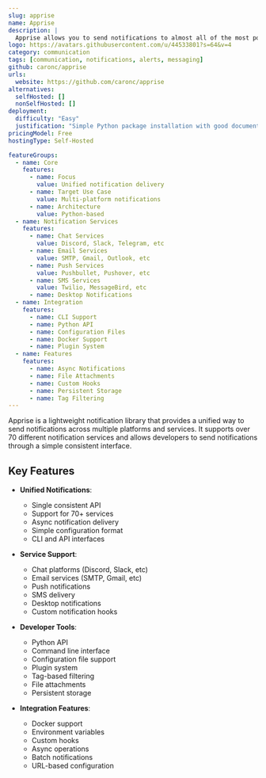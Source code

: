 ```yaml
---
slug: apprise
name: Apprise
description: |
  Apprise allows you to send notifications to almost all of the most popular notification services available today such as: Telegram, Discord, Slack, Amazon SNS, Gotify, etc. through a single unified interface.
logo: https://avatars.githubusercontent.com/u/44533801?s=64&v=4
category: communication
tags: [communication, notifications, alerts, messaging]
github: caronc/apprise
urls:
  website: https://github.com/caronc/apprise
alternatives:
  selfHosted: []
  nonSelfHosted: []
deployment:
  difficulty: "Easy"
  justification: "Simple Python package installation with good documentation and CLI support."
pricingModel: Free
hostingType: Self-Hosted

featureGroups:
  - name: Core
    features:
      - name: Focus
        value: Unified notification delivery
      - name: Target Use Case
        value: Multi-platform notifications
      - name: Architecture
        value: Python-based
  - name: Notification Services
    features:
      - name: Chat Services
        value: Discord, Slack, Telegram, etc
      - name: Email Services
        value: SMTP, Gmail, Outlook, etc
      - name: Push Services
        value: Pushbullet, Pushover, etc
      - name: SMS Services
        value: Twilio, MessageBird, etc
      - name: Desktop Notifications
  - name: Integration
    features:
      - name: CLI Support
      - name: Python API
      - name: Configuration Files
      - name: Docker Support
      - name: Plugin System
  - name: Features
    features:
      - name: Async Notifications
      - name: File Attachments
      - name: Custom Hooks
      - name: Persistent Storage
      - name: Tag Filtering
---
```


Apprise is a lightweight notification library that provides a unified way to send notifications across multiple platforms and services. It supports over 70 different notification services and allows developers to send notifications through a simple consistent interface.

## Key Features

- **Unified Notifications**:

  - Single consistent API
  - Support for 70+ services
  - Async notification delivery
  - Simple configuration format
  - CLI and API interfaces

- **Service Support**:

  - Chat platforms (Discord, Slack, etc)
  - Email services (SMTP, Gmail, etc)
  - Push notifications
  - SMS delivery
  - Desktop notifications
  - Custom notification hooks

- **Developer Tools**:

  - Python API
  - Command line interface
  - Configuration file support
  - Plugin system
  - Tag-based filtering
  - File attachments
  - Persistent storage

- **Integration Features**:
  - Docker support
  - Environment variables
  - Custom hooks
  - Async operations
  - Batch notifications
  - URL-based configuration
